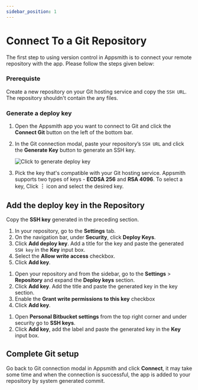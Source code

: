 ```yaml
---
sidebar_position: 1
---
```


# Connect To a Git Repository

The first step to using version control in Appsmith is to connect your remote repository with the app. Please follow the steps given below:

### Prerequiste

Create a new repository on your Git hosting service and copy the `SSH URL`. The repository shouldn't contain the any files.

### Generate a deploy key

1. Open the Appsmith app you want to connect to Git and click the **Connect Git** button on the left of the bottom bar.
2. In the Git connection modal, paste your repository’s `SSH URL` and click the **Generate Key** button to generate an SSH key.

    ![Click to generate deploy key](/img/generate_deploy_key.png)

3. Pick the key that's compatible with your Git hosting service. Appsmith supports two types of keys -  **ECDSA 256** and **RSA 4096**. To select a key, Click **︙** icon and select the desired key.

## Add the deploy key in the Repository

Copy the **SSH key** generated in the preceding section. 

<Tabs queryString="current-edition">
<TabItem label="GitHub" value="github">

1. In your repository, go to the **Settings** tab.
2. On the navigation bar, under **Security**, click **Deploy Keys**. 
3. Click **Add deploy key**. Add a title for the key and paste the generated `SSH key` in the **Key** input box.
4. Select the **Allow write access** checkbox.
5. Click **Add key**.

</TabItem>
<TabItem label="GitLab" value="gitlab">

1. Open your repository and from the sidebar, go to the **Settings** > **Repository** and expand the **Deploy keys** section.
2. Click **Add key**. Add the title and paste the generated key in the key section.
3. Enable the **Grant write permissions to this key** checkbox 
4. Click **Add key**.

</TabItem>
<TabItem label="Bitbucket" value="bitbucket">

1. Open **Personal Bitbucket settings** from the top right corner and under security go to **SSH keys**.
2. Click **Add key**, add the label and paste the generated key in the **Key** input box.

</TabItem>
</Tabs>

## Complete Git setup

Go back to Git connection modal in Appsmith and click **Connect**, it may take some time and when the connection is successful, the app is added to your repository by system generated commit.